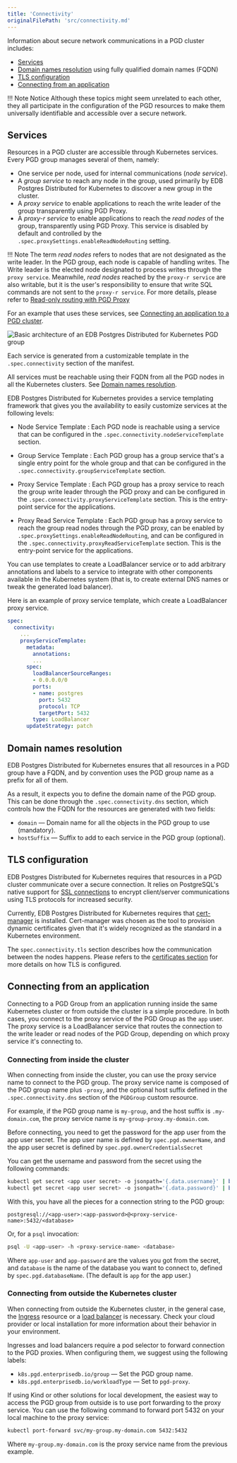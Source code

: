 ```yaml
---
title: 'Connectivity'
originalFilePath: 'src/connectivity.md'
---
```


Information about secure network communications in a
PGD cluster includes:

-   [Services](#services)
-   [Domain names resolution](#domain-names-resolution) using fully qualified domain names (FQDN)
-   [TLS configuration](#tls-configuration)
-   [Connecting from an application](#connecting-from-an-application)

!!! Note Notice
    Although these topics might seem unrelated to each other, they all
    participate in the configuration of the PGD resources to make them universally
    identifiable and accessible over a secure network.

## Services

Resources in a PGD cluster are accessible through Kubernetes services.
Every PGD group manages several of them, namely:

-   One service per node, used for internal communications (*node service*).
-   A *group service* to reach any node in the group, used primarily by EDB Postgres Distributed for Kubernetes
      to discover a new group in the cluster.
-   A *proxy service* to enable applications to reach the write leader of the
      group transparently using PGD Proxy.
-   A *proxy-r service* to enable applications to reach the *read nodes* of the
      group, transparently using PGD Proxy. This service is disabled by default
      and controlled by the `.spec.proxySettings.enableReadNodeRouting` setting.

!!! Note
    The term *read nodes* refers to nodes that are not designated as the write leader.
    In the PGD group, each node is capable of handling writes. The Write leader is the
    elected node designated to process writes through the `proxy service`. Meanwhile,
    *read nodes* reached by the `proxy-r service` are also writable, but it is the user's
    responsibility to ensure that write SQL commands are not sent to the `proxy-r service`.
    For more details, please refer to [Read-only routing with PGD Proxy](/pgd/latest/routing/readonly/)

For an example that uses these services, see [Connecting an application to a PGD cluster](#connecting-from-an-application).

![Basic architecture of an EDB Postgres Distributed for Kubernetes PGD group](./images/pg4k-pgd-basic-architecture.png)

Each service is generated from a customizable template in the `.spec.connectivity`
section of the manifest.

All services must be reachable using their FQDN
from all the PGD nodes in all the Kubernetes clusters. See [Domain names resolution](#domain-names-resolution).

EDB Postgres Distributed for Kubernetes provides a service templating framework that gives you the
availability to easily customize services at the following levels:

-   Node Service Template
    :   Each PGD node is reachable using a service that can be configured in the
        `.spec.connectivity.nodeServiceTemplate` section.

-   Group Service Template
    :   Each PGD group has a group service that's a single entry point for the
        whole group and that can be configured in the
        `.spec.connectivity.groupServiceTemplate` section.

-   Proxy Service Template
    :   Each PGD group has a proxy service to reach the group write leader through
        the PGD proxy and can be configured in the `.spec.connectivity.proxyServiceTemplate`
        section. This is the entry-point service for the applications.

-   Proxy Read Service Template
    :   Each PGD group has a proxy service to reach the group read nodes through
        the PGD proxy, can be enabled by `.spec.proxySettings.enableReadNodeRouting`,
        and can be configured in the `.spec.connectivity.proxyReadServiceTemplate`
        section. This is the entry-point service for the applications.

You can use templates to create a LoadBalancer service or to add arbitrary
annotations and labels to a service to integrate with other components
available in the Kubernetes system (that is, to create external DNS names or tweak
the generated load balancer).

Here is an example of proxy service template, which create a LoadBalancer proxy service.

```yaml
spec:
  connectivity:
    ...
    proxyServiceTemplate:
      metadata:
        annotations:
        ...
      spec:
        loadBalancerSourceRanges:
        - 0.0.0.0/0
        ports:
        - name: postgres
          port: 5432
          protocol: TCP
          targetPort: 5432
        type: LoadBalancer
      updateStrategy: patch
```

## Domain names resolution

EDB Postgres Distributed for Kubernetes ensures that all resources in a PGD group have
a FQDN, and by convention uses the PGD group name as a prefix for all of them.

As a result, it expects you to define the domain name of the PGD group. This
can be done through the `.spec.connectivity.dns` section, which controls how the
FQDN for the resources are generated with two fields:

-   `domain` — Domain name for all the objects in the PGD group to use (mandatory).
-   `hostSuffix` — Suffix to add to each service in the PGD group (optional).

## TLS configuration

EDB Postgres Distributed for Kubernetes requires that resources in a PGD cluster communicate over a secure
connection. It relies on PostgreSQL's native support for [SSL connections](https://www.postgresql.org/docs/current/libpq-ssl.html)
to encrypt client/server communications using TLS protocols for increased
security.

Currently, EDB Postgres Distributed for Kubernetes requires that [cert-manager](https://cert-manager.io/) is installed.
Cert-manager was chosen as the tool to provision dynamic certificates
given that it's widely recognized as the standard in a Kubernetes
environment.

The `spec.connectivity.tls` section describes how the communication between the
nodes happens. Please refers to the [certificates section](certificates.md) for
more details on how TLS is configured.

## Connecting from an application

Connecting to a PGD Group from an application running inside the same Kubernetes cluster
or from outside the cluster is a simple procedure. In both cases, you connect to
the proxy service of the PGD Group as the `app` user. The proxy service is a LoadBalancer
service that routes the connection to the write leader or read nodes of the PGD Group,
depending on which proxy service it's connecting to.

### Connecting from inside the cluster

When connecting from inside the cluster, you can use the proxy service name to connect
to the PGD group. The proxy service name is composed of the PGD group name plus `-proxy`, and
the optional host suffix defined in the `.spec.connectivity.dns` section of the `PGDGroup`
custom resource.

For example, if the PGD group name is `my-group`, and the host suffix is `.my-domain.com`,
the proxy service name is `my-group-proxy.my-domain.com`.

Before connecting, you need to get the password for the app user from the app user
secret. The app user name is defined by `spec.pgd.ownerName`, and the app user secret is
defined by `spec.pgd.ownerCredentialsSecret`

You can get the username and password from the secret using the following commands:

```sh
kubectl get secret <app user secret> -o jsonpath='{.data.username}' | base64 --decode
kubectl get secret <app user secret> -o jsonpath='{.data.password}' | base64 --decode
```

With this, you have all the pieces for a connection string to the PGD group:

```text
postgresql://<app-user>:<app-password>@<proxy-service-name>:5432/<database>
```

Or, for a `psql` invocation:

```sh
psql -U <app-user> -h <proxy-service-name> <database>
```

Where `app-user` and `app-password` are the values you got from the secret,
and `database` is the name of the database you want to connect
to, defined by `spec.pgd.databaseName`. (The default is `app` for the app user.)

### Connecting from outside the Kubernetes cluster

When connecting from outside the Kubernetes cluster, in the general case,
the [Ingress](https://kubernetes.io/docs/concepts/services-networking/ingress/) resource or a [load balancer](https://kubernetes.io/docs/concepts/services-networking/service/#loadbalancer) is necessary.
Check your cloud provider or local installation for more information about their
behavior in your environment.

Ingresses and load balancers require a pod selector to forward connection to
the PGD proxies. When configuring them, we suggest using the following labels:

-   `k8s.pgd.enterprisedb.io/group` — Set the PGD group name.
-   `k8s.pgd.enterprisedb.io/workloadType` — Set to `pgd-proxy`.

If using Kind or other solutions for local development, the easiest way to
access the PGD group from outside is to use port forwarding
to the proxy service. You can use the following command to forward port 5432 on your
local machine to the proxy service:

```sh
kubectl port-forward svc/my-group.my-domain.com 5432:5432
```

Where `my-group.my-domain.com` is the proxy service name from the previous example.
